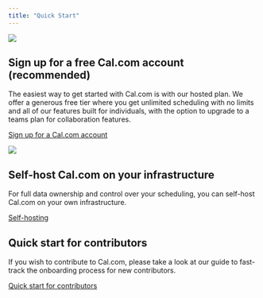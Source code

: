 ```yaml
---
title: "Quick Start"
---
```


<img src="/images/i1600x600-Z8AAymlAKVce_i4nxdb.png" />

## Sign up for a free Cal.com account (recommended)

The easiest way to get started with Cal.com is with our hosted plan. We offer a generous free tier where you get unlimited scheduling with no limits and all of our features built for individuals, with the option to upgrade to a teams plan for collaboration features.

<a href="/docs/introduction/quick-start/sign-up-for-a-cal.com-account">Sign up for a Cal.com account</a>

<img src="/images/i1600x600-Bt00AJE4uNcL_hiqcp9.png" />


## Self-host Cal.com on your infrastructure

For full data ownership and control over your scheduling, you can self-host Cal.com on your own infrastructure.

<a href="/docs/introduction/quick-start/self-hosting">Self-hosting</a>


## Quick start for contributors

If you wish to contribute to Cal.com, please take a look at our guide to fast-track the onboarding process for new contributors.

<a href="/docs/knowledgebase/contributors-guide/quick-start">Quick start for contributors</a>
